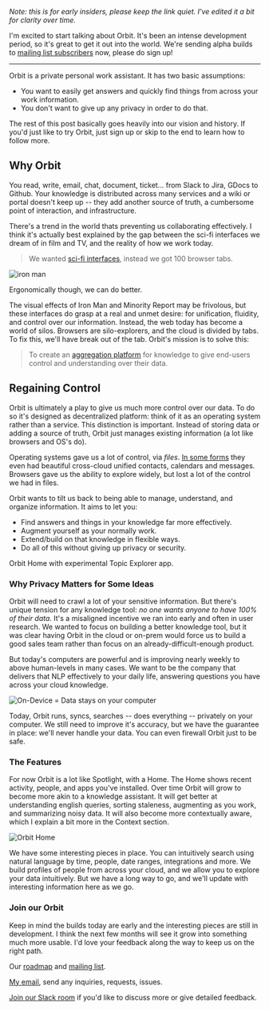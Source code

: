 _Note: this is for early insiders, please keep the link quiet. I've edited it a bit for clarity over time._

I'm excited to start talking about Orbit. It's been an intense development period, so it's great to get it out into the world. We're sending alpha builds to [mailing list subscribers](https://tryorbit.com) now, please do sign up!

---

Orbit is a private personal work assistant. It has two basic assumptions:

- You want to easily get answers and quickly find things from across your work information.
- You don't want to give up any privacy in order to do that.

The rest of this post basically goes heavily into our vision and history. If you'd just like to try Orbit, just sign up or skip to the end to learn how to follow more.

## Why Orbit

You read, write, email, chat, document, ticket... from Slack to Jira, GDocs to Github. Your knowledge is distributed across many services and a wiki or portal doesn't keep up -- they add another source of truth, a cumbersome point of interaction, and infrastructure.

There's a trend in the world thats preventing us collaborating effectively. I think it's actually best explained by the gap between the sci-fi interfaces we dream of in film and TV, and the reality of how we work today.

> We wanted [sci-fi interfaces](https://www.youtube.com/watch?v=PJqbivkm0Ms), instead we got 100 browser tabs.

![iron man](http://gradschoolguru.com/wp-content/uploads/2017/01/Iron-Man-Movie-Prologue-Hologram.jpg)

<div className="alt">Ergonomically though, we can do better.</div>

The visual effects of Iron Man and Minority Report may be frivolous, but these interfaces do grasp at a real and unmet desire: for unification, fluidity, and control over our information. Instead, the web today has become a world of silos. Browsers are silo-explorers, and the cloud is divided by tabs. To fix this, we'll have break out of the tab. Orbit's mission is to solve this:

> To create an [aggregation platform](https://stratechery.com/2017/defining-aggregators/) for knowledge to give end-users control and understanding over their data.

## Regaining Control

Orbit is ultimately a play to give us much more control over our data. To do so it's designed as decentralized platform: think of it as an operating system rather than a service. This distinction is important. Instead of storing data or adding a source of truth, Orbit just manages existing information (a lot like browsers and OS's do).

Operating systems gave us a lot of control, via _files_. [In some forms](https://www.salon.com/2017/09/03/remember-palms-webos-maybe-not-but-apple-and-google-definitely-do/) they even had beautiful cross-cloud unified contacts, calendars and messages. Browsers gave us the ability to explore widely, but lost a lot of the control we had in files.

Orbit wants to tilt us back to being able to manage, understand, and organize information. It aims to let you:

- Find answers and things in your knowledge far more effectively.
- Augment yourself as your normally work.
- Extend/build on that knowledge in flexible ways.
- Do all of this without giving up privacy or security.

<div className="demo-image" />

<div className="alt">Orbit Home with experimental Topic Explorer app.</div>

### Why Privacy Matters for Some Ideas

Orbit will need to crawl a lot of your sensitive information. But there's unique tension for any knowledge tool: _no one wants anyone to have 100% of their data_. It's a misaligned incentive we ran into early and often in user research. We wanted to focus on building a better knowledge tool, but it was clear having Orbit in the cloud or on-prem would force us to build a good sales team rather than focus on an already-difficult-enough product.

But today's computers are powerful and is improving nearly weekly to above human-levels in many cases. We want to be the company that delivers that NLP effectively to your daily life, answering questions you have across your cloud knowledge.

<div className="graphic">
  <div style={{ margin: 'auto', maxWidth: '100vw' }}>
    <img alt="On-Device = Data stays on your computer" src="./illustration.svg" />
  </div>
</div>

Today, Orbit runs, syncs, searches -- does everything -- privately on your computer. We still need to improve it's accuracy, but we have the guarantee in place: we'll never handle your data. You can even firewall Orbit just to be safe.

### The Features

For now Orbit is a lot like Spotlight, with a Home. The Home shows recent activity, people, and apps you've installed. Over time Orbit will grow to become more akin to a knowledge assistant. It will get better at understanding english queries, sorting staleness, augmenting as you work, and summarizing noisy data. It will also become more contextually aware, which I explain a bit more in the Context section.

<div
  style={{ width: 361, borderRadius: 20, overflow: 'hidden', position: 'absolute', right: -400 }}
>
  <img alt="Orbit Home" src="./nlp.jpg" />
</div>

We have some interesting pieces in place. You can intuitively search using natural language by time, people, date ranges, integrations and more. We build profiles of people from across your cloud, and we allow you to explore your data intuitively. But we have a long way to go, and we'll update with interesting information here as we go.

### Join our Orbit

Keep in mind the builds today are early and the interesting pieces are still in development. I think the next few months will see it grow into something much more usable. I'd love your feedback along the way to keep us on the right path.

Our [roadmap](/roadmap) and [mailing list](https://tryorbit.com).

<p>
  <a href="mailto:nate@tryorbit.com">My email</a>, send any inquiries, requests, issues.
</p>

[Join our Slack room](http://slack.tryorbit.com) if you'd like to discuss more or give detailed feedback.

<br />
